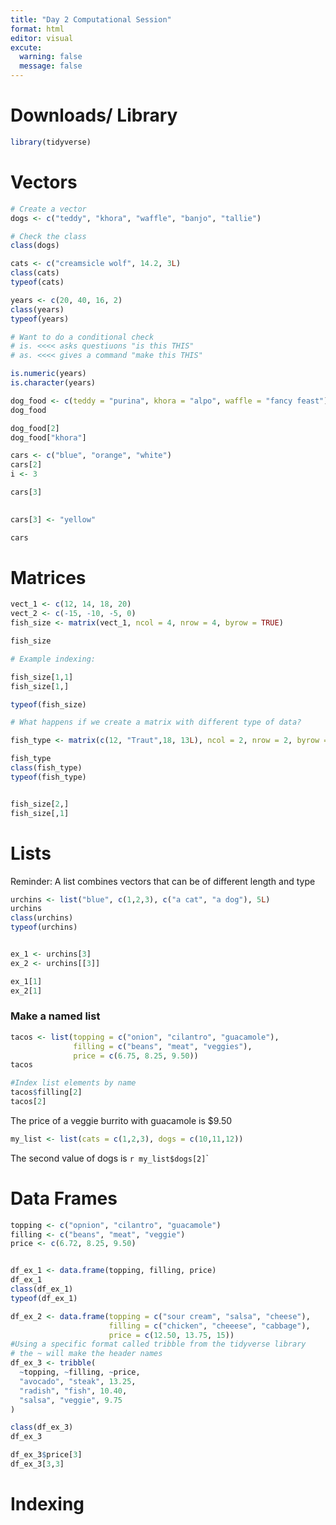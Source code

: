 ```yaml
---
title: "Day 2 Computational Session"
format: html
editor: visual
excute:
  warning: false
  message: false
---
```

# Downloads/ Library

```r
library(tidyverse)
```

# Vectors

```r
# Create a vector
dogs <- c("teddy", "khora", "waffle", "banjo", "tallie")

# Check the class
class(dogs)
```

```r
cats <- c("creamsicle wolf", 14.2, 3L)
class(cats)
typeof(cats)
```

```r
years <- c(20, 40, 16, 2)
class(years)
typeof(years)
```

```r
# Want to do a conditional check
# is. <<<< asks questiuons "is this THIS"
# as. <<<< gives a command "make this THIS"

is.numeric(years)
is.character(years)
```

```r
dog_food <- c(teddy = "purina", khora = "alpo", waffle = "fancy feast")
dog_food

dog_food[2]
dog_food["khora"]
```

```r
cars <- c("blue", "orange", "white")
cars[2]
i <- 3

cars[3]
          
```

```r
cars[3] <- "yellow"

cars
```

# Matrices

```r

vect_1 <- c(12, 14, 18, 20)
vect_2 <- c(-15, -10, -5, 0)
fish_size <- matrix(vect_1, ncol = 4, nrow = 4, byrow = TRUE)

fish_size

# Example indexing:

fish_size[1,1]
fish_size[1,]

typeof(fish_size)
```

```r
# What happens if we create a matrix with different type of data?

fish_type <- matrix(c(12, "Traut",18, 13L), ncol = 2, nrow = 2, byrow = TRUE)

fish_type
class(fish_type)
typeof(fish_type)


fish_size[2,]
fish_size[,1]
```

# Lists

Reminder: A list combines vectors that can be of different length and type

```r
urchins <- list("blue", c(1,2,3), c("a cat", "a dog"), 5L)
urchins
class(urchins)
typeof(urchins)


ex_1 <- urchins[3]
ex_2 <- urchins[[3]]

ex_1[1]
ex_2[1]

```

### Make a named list

```r
tacos <- list(topping = c("onion", "cilantro", "guacamole"),
              filling = c("beans", "meat", "veggies"),
              price = c(6.75, 8.25, 9.50))
tacos 

#Index list elements by name
tacos$filling[2]
tacos[2]

```

The price of a veggie burrito with guacamole is \$9.50

```r
my_list <- list(cats = c(1,2,3), dogs = c(10,11,12))

```

The second value of dogs is `r my_list$dogs[2]`\`\


# Data Frames

```r
topping <- c("opnion", "cilantro", "guacamole")
filling <- c("beans", "meat", "veggie")
price <- c(6.72, 8.25, 9.50)


df_ex_1 <- data.frame(topping, filling, price)
df_ex_1
class(df_ex_1)
typeof(df_ex_1)

df_ex_2 <- data.frame(topping = c("sour cream", "salsa", "cheese"),
                      filling = c("chicken", "cheeese", "cabbage"),
                      price = c(12.50, 13.75, 15))
#Using a specific format called tribble from the tidyverse library 
# the ~ will make the header names
df_ex_3 <- tribble(
  ~topping, ~filling, ~price,
  "avocado", "steak", 13.25,
  "radish", "fish", 10.40,
  "salsa", "veggie", 9.75 
)

class(df_ex_3)
df_ex_3

df_ex_3$price[3]
df_ex_3[3,3]

```



# Indexing

```r


```

